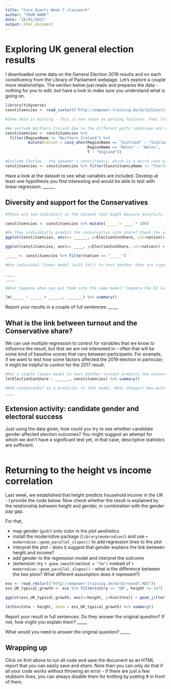 ```yaml
---
title: "Core Quants Week 7 classwork"
author: "YOUR NAME"
date: "28/01/2021"
output: html_document
---
```


# Exploring UK general election results

I downloaded some data on the General Election 2019 results and on each constituency from the Library of Parliament webpage. Let's explore a couple more relationships. The section below just reads and prepares the data - nothing for you to edit, but have a look to make sure you understand what is going on.

```r
library(tidyverse)
constituencies <- read_csv(url("http://empower-training.de/Gold/ConstituencyData2019.csv"), col_types = "_cfddddfffddddfffdfdddd")

#Some data is missing - this is now shown as parsing failures. Feel free to ignore that - if using your own data, you would need to check again what is going on.

#We exclude Northern Ireland due to the different party landscape and create new "nation" variable to show whether a constituency is in England, Wales or Scotland
constituencies <- constituencies %>% 
  filter(RegionName != "Northern Ireland") %>%
          mutate(nation = case_when(RegionName == "Scotland" ~ "Scotland",
                                    RegionName == "Wales" ~ "Wales",
                                    T ~ "England"))

#Exclude Chorley - the Speaker's constituency, which is a weird case with no Conservative (or other major party) candidate
constituencies <- constituencies %>% filter(ConstituencyName != "Chorley")

```

Have a look at the dataset to see what variables are included. Develop at least one hypothesis you find interesting and would be able to test with linear regression. \_\_\_\_\_\_

## Diversity and support for the Conservatives

```r

#There are two indicators in the dataset that might measure diversity - which are they? What are their units? There is a difference in how they are coded - fix that to make them more comparable.

constituencies <- constituencies %>% mutate(_____ = ____ * 100)

#Do they individually predict the conservative vote share? Check the scatterplots to see whether a linear relationship can be assumed. You might decide that you need to filter the data before proceeding.  
ggplot(constituencies, aes(x= ______, y=ElectionConShare, col=nation)) + geom_point(alpha = .3)

ggplot(constituencies, aes(x= ____, y=ElectionConShare, col=nation)) + geom_point(alpha = .3)

_____ <- constituencies %>% filter(nation == "_____")

#Run individual linear model (with lm()) to test whether they are significant predictors of the Conservative's vote share

____
____

#What happens when you put them into the same model? Compare the R2 values to the values for the models with just one predictor to see how much unique variance each variable explains, and decide which is the more important predictor.

lm(_____ ~ _____ + ______, _______) %>% summary()

```

Report your results in a couple of full sentences: \_\_\_\_\_

## What is the link between turnout and the Conservative share?

We can use multiple regression to control for variables that we know to influence the result, but that we are not interested in - often that will be some kind of baseline scores that vary between participants. For example, if we want to test how some factors affected the 2019 election in particular, it might be helpful to control for the 2017 result.

```r
#Run a simple linear model to test whether turnout predicts the conservative vote share. Is there a relationship? In what direction?
lm(ElectionConShare ~ ______, constituencies) %>% summary()

#Add ConShare2017 as a predictor to that model. What changes? How much unique variance is explained by 2019 turnout?
____

```

## Extension activity: candidate gender and electoral success

Just using the data given, how could you try to see whether candidate gender affected election outcomes? You might suggest an attempt for which we don't have a significant test yet, in that case, descriptive statistics are sufficient.

```r

```

# Returning to the height vs income correlation

Last week, we established that height predicts household income in the UK - I provide the code below. Now check whether the result is explained by the relationship between height and gender, in combination with the gender pay gap.

For that,

-   map gender (`gndr`) onto color in the plot aesthetics
-   install the moderndive package (`library(moderndive)`) and use `+ moderndive::geom_parallel_slopes()` to add regression lines to the plot
-   interpret the plot - does it suggest that gender explains the link between height and income?
-   add gender to the regression model and interpret the outcome
-   (extension: try `+ geom_smooth(method = "lm")` instead of `+ moderndive::geom_parallel_slopes()` - what is the difference between the two plots? What different assumption does it represent?)

```r
ess <- read_rds(url("http://empower-training.de/Gold/round7.RDS"))
ess_UK_typical_growth <- ess %>% filter(cntry == "GB", height >= 147)

ggplot(ess_UK_typical_growth, aes(x=height, y=hinctnta)) + geom_jitter(alpha=.1, width = 0, height=0.25) + labs(x = "Height in cm", "Household income (category)")

lm(hinctnta ~ height, data = ess_UK_typical_growth) %>% summary()

```

Report your result in full sentences. Do they answer the original question? If not, how might you explain them? \_\_\_\_\_

What would you need to answer the original question? \_\_\_\_\_

## Wrapping up

Click on Knit above to run all code and save the document as an HTML report that you can easily save and share. Note than you can only do that if all your code works without throwing an error - if there are just a few stubborn lines, you can always disable them for knitting by putting \# in front of them.
